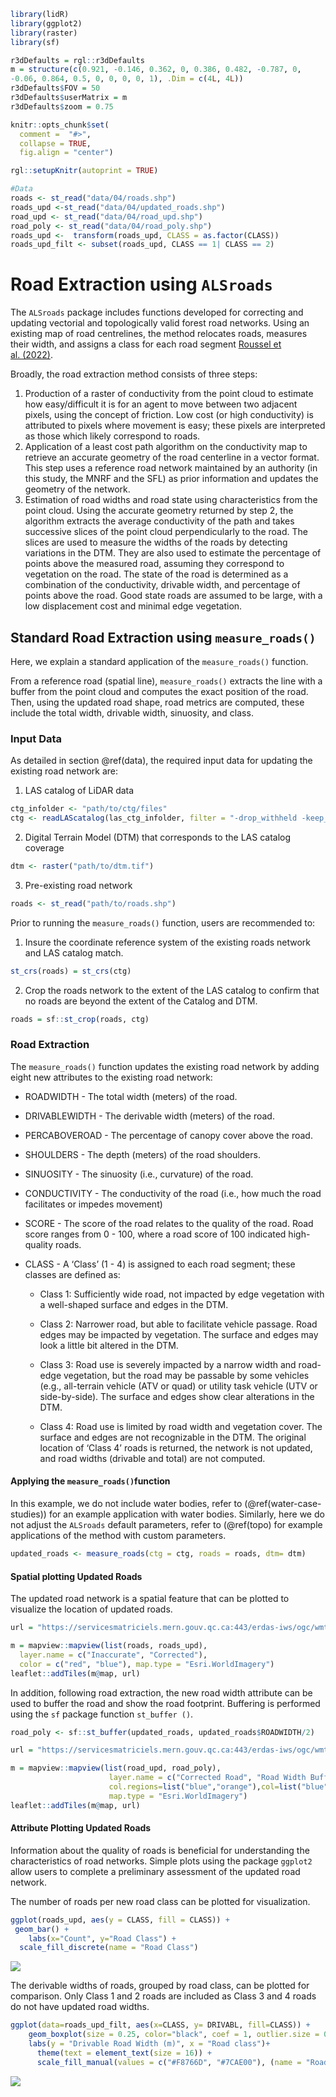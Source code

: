 ```r
library(lidR)
library(ggplot2)
library(raster)
library(sf)

r3dDefaults = rgl::r3dDefaults
m = structure(c(0.921, -0.146, 0.362, 0, 0.386, 0.482, -0.787, 0, 
-0.06, 0.864, 0.5, 0, 0, 0, 0, 1), .Dim = c(4L, 4L))
r3dDefaults$FOV = 50
r3dDefaults$userMatrix = m
r3dDefaults$zoom = 0.75

knitr::opts_chunk$set(
  comment =  "#>", 
  collapse = TRUE,
  fig.align = "center")

rgl::setupKnitr(autoprint = TRUE)

#Data
roads <- st_read("data/04/roads.shp")
roads_upd <-st_read("data/04/updated_roads.shp")
road_upd <- st_read("data/04/road_upd.shp")
road_poly <- st_read("data/04/road_poly.shp")
roads_upd <-  transform(roads_upd, CLASS = as.factor(CLASS))
roads_upd_filt <- subset(roads_upd, CLASS == 1| CLASS == 2)
```

# Road Extraction using `ALSroads` {#sec-road-extraction-using-alsroads}

The `ALSroads` package includes functions developed for correcting and updating vectorial and topologically valid forest road networks. Using an existing map of road centrelines, the method relocates roads, measures their width, and assigns a class for each road segment [Roussel et al. (2022)](https://www.sciencedirect.com/science/article/pii/S1569843222002084#d1e1483).

Broadly, the road extraction method consists of three steps:

1.  Production of a raster of conductivity from the point cloud to estimate how easy/difficult it is for an agent to move between two adjacent pixels, using the concept of friction. Low cost (or high conductivity) is attributed to pixels where movement is easy; these pixels are interpreted as those which likely correspond to roads.
2.  Application of a least cost path algorithm on the conductivity map to retrieve an accurate geometry of the road centerline in a vector format. This step uses a reference road network maintained by an authority (in this study, the MNRF and the SFL) as prior information and updates the geometry of the network.
3.  Estimation of road widths and road state using characteristics from the point cloud. Using the accurate geometry returned by step 2, the algorithm extracts the average conductivity of the path and takes successive slices of the point cloud perpendicularly to the road. The slices are used to measure the widths of the roads by detecting variations in the DTM. They are also used to estimate the percentage of points above the measured road, assuming they correspond to vegetation on the road. The state of the road is determined as a combination of the conductivity, drivable width, and percentage of points above the road. Good state roads are assumed to be large, with a low displacement cost and minimal edge vegetation.

## Standard Road Extraction using `measure_roads()` {#sec-standard-road-extraction-using-measure_roads}

Here, we explain a standard application of the `measure_roads()` function.

From a reference road (spatial line), `measure_roads()` extracts the line with a buffer from the point cloud and computes the exact position of the road. Then, using the updated road shape, road metrics are computed, these include the total width, drivable width, sinuosity, and class.

### Input Data {#sec-input-data}

As detailed in section \@ref(data), the required input data for updating the existing road network are:

1.  LAS catalog of LiDAR data

``` r
ctg_infolder <- "path/to/ctg/files"
ctg <- readLAScatalog(las_ctg_infolder, filter = "-drop_withheld -keep_random_fraction 0.25")
```

2.  Digital Terrain Model (DTM) that corresponds to the LAS catalog coverage

``` r
dtm <- raster("path/to/dtm.tif")
```

3.  Pre-existing road network

``` r
roads <- st_read("path/to/roads.shp")
```

Prior to running the `measure_roads()` function, users are recommended to:

1.  Insure the coordinate reference system of the existing roads network and LAS catalog match.

``` r
st_crs(roads) = st_crs(ctg)
```

2.  Crop the roads network to the extent of the LAS catalog to confirm that no roads are beyond the extent of the Catalog and DTM.

``` r
roads = sf::st_crop(roads, ctg)
```

### Road Extraction

The `measure_roads()` function updates the existing road network by adding eight new attributes to the existing road network:

-   ROADWIDTH - The total width (meters) of the road.

-   DRIVABLEWIDTH - The derivable width (meters) of the road.

-   PERCABOVEROAD - The percentage of canopy cover above the road.

-   SHOULDERS - The depth (meters) of the road shoulders.

-   SINUOSITY - The sinuosity (i.e., curvature) of the road.

-   CONDUCTIVITY - The conductivity of the road (i.e., how much the road facilitates or impedes movement)

-   SCORE - The score of the road relates to the quality of the road. Road score ranges from 0 - 100, where a road score of 100 indicated high-quality roads.

-   CLASS - A 'Class' (1 - 4) is assigned to each road segment; these classes are defined as:

    -   Class 1: Sufficiently wide road, not impacted by edge vegetation with a well-shaped surface and edges in the DTM.

    -   Class 2: Narrower road, but able to facilitate vehicle passage. Road edges may be impacted by vegetation. The surface and edges may look a little bit altered in the DTM.

    -   Class 3: Road use is severely impacted by a narrow width and road-edge vegetation, but the road may be passable by some vehicles (e.g., all-terrain vehicle (ATV or quad) or utility task vehicle (UTV or side-by-side). The surface and edges show clear alterations in the DTM.

    -   Class 4: Road use is limited by road width and vegetation cover. The surface and edges are not recognizable in the DTM. The original location of 'Class 4' roads is returned, the network is not updated, and road widths (drivable and total) are not computed.

#### Applying the `measure_roads()`function

In this example, we do not include water bodies, refer to (\@ref(water-case-studies)) for an example application with water bodies. Similarly, here we do not adjust the `ALSroads` default parameters, refer to (\@ref(topo) for example applications of the method with custom parameters.

``` r
updated_roads <- measure_roads(ctg = ctg, roads = roads, dtm= dtm)
```

#### Spatial plotting Updated Roads {#sec-spatial-plotting-updated-roads}

The updated road network is a spatial feature that can be plotted to visualize the location of updated roads.

```r
url = "https://servicesmatriciels.mern.gouv.qc.ca:443/erdas-iws/ogc/wmts/Inventaire_Ecoforestier/Inventaire_Ecoforestier/default/GoogleMapsCompatibleExt2:epsg:3/{z}/{y}/{x}.jpg"

m = mapview::mapview(list(roads, roads_upd),
  layer.name = c("Inaccurate", "Corrected"),
  color = c("red", "blue"), map.type = "Esri.WorldImagery")
leaflet::addTiles(m@map, url)
```

In addition, following road extraction, the new road width attribute can be used to buffer the road and show the road footprint. Buffering is performed using the `sf` package function `st_buffer ()`.

``` r
road_poly <- sf::st_buffer(updated_roads, updated_roads$ROADWIDTH/2)
```

```r
url = "https://servicesmatriciels.mern.gouv.qc.ca:443/erdas-iws/ogc/wmts/Inventaire_Ecoforestier/Inventaire_Ecoforestier/default/GoogleMapsCompatibleExt2:epsg:3/{z}/{y}/{x}.jpg"

m = mapview::mapview(list(road_upd, road_poly),
                      layer.name = c("Corrected Road", "Road Width Buffer"),
                      col.regions=list("blue","orange"),col=list("blue","orange"),
                      map.type = "Esri.WorldImagery")
leaflet::addTiles(m@map, url)
```

#### Attribute Plotting Updated Roads {#sec-attribute-plotting-updated-roads}

Information about the quality of roads is beneficial for understanding the characteristics of road networks. Simple plots using the package `ggplot2` allow users to complete a preliminary assessment of the updated road network.

The number of roads per new road class can be plotted for visualization.

``` r
ggplot(roads_upd, aes(y = CLASS, fill = CLASS)) +
 geom_bar() +
    labs(x="Count", y="Road Class") +
  scale_fill_discrete(name = "Road Class") 
```

![](images/road_class_plot.png)

The derivable widths of roads, grouped by road class, can be plotted for comparison. Only Class 1 and 2 roads are included as Class 3 and 4 roads do not have updated road widths.

``` r
ggplot(data=roads_upd_filt, aes(x=CLASS, y= DRIVABL, fill=CLASS)) +
    geom_boxplot(size = 0.25, color="black", coef = 1, outlier.size = 0.5)+
    labs(y = "Drivable Road Width (m)", x = "Road class")+
      theme(text = element_text(size = 16)) +
      scale_fill_manual(values = c("#F8766D", "#7CAE00"), (name = "Road Class"))
```

![](images/road_width_plot.png)
